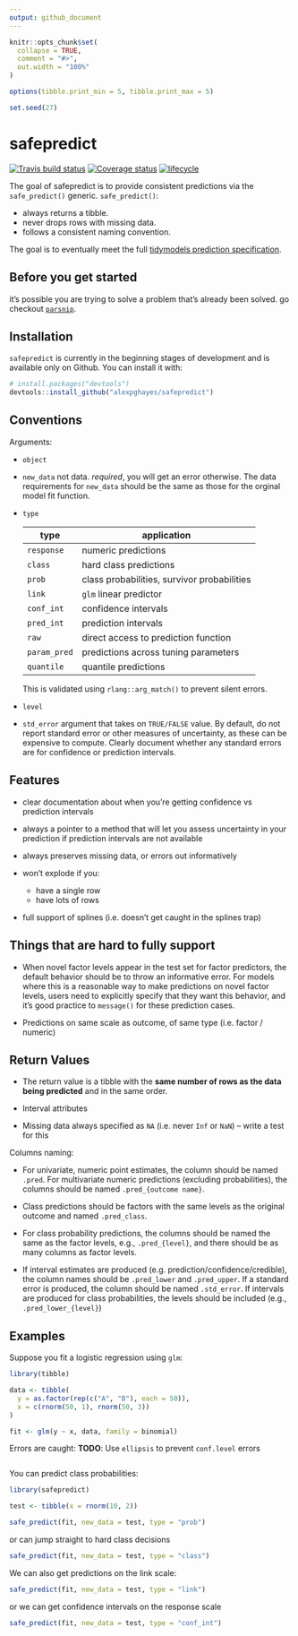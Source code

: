 ```yaml
---
output: github_document
---
```


<!-- README.md is generated from README.Rmd. Please edit that file -->

```r
knitr::opts_chunk$set(
  collapse = TRUE,
  comment = "#>",
  out.width = "100%"
)

options(tibble.print_min = 5, tibble.print_max = 5)

set.seed(27)
```

# safepredict
[![Travis build status](https://travis-ci.org/alexpghayes/safepredict.svg?branch=master)](https://travis-ci.org/alexpghayes/safepredict)
[![Coverage status](https://codecov.io/gh/alexpghayes/safepredict/branch/master/graph/badge.svg)](https://codecov.io/github/alexpghayes/safepredict?branch=master)
[![lifecycle](https://img.shields.io/badge/lifecycle-experimental-orange.svg)](https://www.tidyverse.org/lifecycle/#experimental)


The goal of safepredict is to provide consistent predictions via the `safe_predict()` generic. `safe_predict()`:

- always returns a tibble.
- never drops rows with missing data.
- follows a consistent naming convention.

The goal is to eventually meet the full [tidymodels prediction specification][pred_spec].

[pred_spec]: https://tidymodels.github.io/model-implementation-principles/model-predictions.html

## Before you get started

it's possible you are trying to solve a problem that's already been solved. go checkout [`parsnip`](https://tidymodels.github.io/parsnip/).

## Installation

`safepredict` is currently in the beginning stages of development and is available only on Github. You can install it with:

```r
# install.packages("devtools")
devtools::install_github("alexpghayes/safepredict")
```

## Conventions

Arguments:

- `object`
- `new_data` not data. *required*, you will get an error otherwise. The data requirements for `new_data` should be the same as those for the orginal model fit function. 
- `type`

    | type         	| application                                 	|
    |--------------	|---------------------------------------------	|
    | `response`   	| numeric predictions                         	|
    | `class`      	| hard class predictions                      	|
    | `prob`       	| class probabilities, survivor probabilities 	|
    | `link`       	| `glm` linear predictor                      	|
    | `conf_int`   	| confidence intervals                        	|
    | `pred_int`   	| prediction intervals                        	|
    | `raw`        	| direct access to prediction function        	|
    | `param_pred` 	| predictions across tuning parameters        	|
    | `quantile`    | quantile predictions                          |
    
  
    This is validated using `rlang::arg_match()` to prevent silent errors.
  
- `level`
- `std_error` argument that takes on `TRUE/FALSE` value. By default, do not report standard error or other measures of uncertainty, as these can be expensive to compute. Clearly document whether any standard errors are for confidence or prediction intervals.

## Features

- clear documentation about when you're getting confidence vs prediction intervals
- always a pointer to a method that will let you assess uncertainty in your prediction if prediction intervals are not available
- always preserves missing data, or errors out informatively

- won't explode if you:

  - have a single row
  - have lots of rows
  
- full support of splines (i.e. doesn't get caught in the splines trap)

## Things that are hard to fully support

- When novel factor levels appear in the test set for factor predictors, the default behavior should be to throw an informative error. For models where this is a reasonable way to make predictions on novel factor levels, users need to explicitly specify that they want this behavior, and it's good practice to `message()` for these prediction cases.

- Predictions on same scale as outcome, of same type (i.e. factor / numeric)

## Return Values

- The return value is a tibble with the **same number of rows as the data being predicted** and in the same order. 

- Interval attributes

- Missing data always specified as `NA` (i.e. never `Inf` or `NaN`) -- write a test for this

Columns naming:


   * For univariate, numeric point estimates, the column should be named `.pred`. For multivariate numeric predictions (excluding probabilities), the columns should be named `.pred_{outcome name}`.
      
   * Class predictions should be factors with the same levels as the original outcome and named `.pred_class`. 
   
   * For class probability predictions, the columns should be named the same as the factor levels, e.g., `.pred_{level}`, and there should be as many columns as factor levels. 
 
   * If interval estimates are produced (e.g. prediction/confidence/credible), the column names should be `.pred_lower` and `.pred_upper`. If a standard error is produced, the column should be named `.std_error`. If intervals are produced for class probabilities, the levels should be included (e.g., `.pred_lower_{level}`)

## Examples

Suppose you fit a logistic regression using `glm`:

```r
library(tibble)

data <- tibble(
  y = as.factor(rep(c("A", "B"), each = 50)),
  x = c(rnorm(50, 1), rnorm(50, 3))
)

fit <- glm(y ~ x, data, family = binomial)
```

Errors are caught: **TODO**: Use `ellipsis` to prevent `conf.level` errors

```r

```

You can predict class probabilities:

```r
library(safepredict)

test <- tibble(x = rnorm(10, 2))

safe_predict(fit, new_data = test, type = "prob")
```

or can jump straight to hard class decisions

```r
safe_predict(fit, new_data = test, type = "class")
```

We can also get predictions on the link scale:


```r
safe_predict(fit, new_data = test, type = "link")
```

or we can get confidence intervals on the response scale

```r
safe_predict(fit, new_data = test, type = "conf_int")
```
